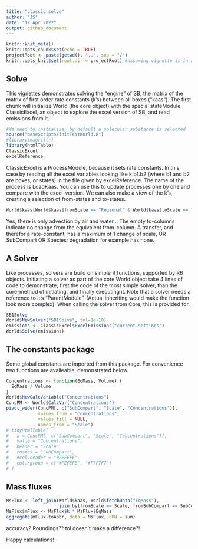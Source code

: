 ```yaml
---
title: "classic solve"
author: "JS"
date: "12 Apr 2022"
output: github_document
---
```


```r
knitr::knit_meta()
knitr::opts_chunk$set(echo = TRUE)
projectRoot <- paste(getwd(), "..", sep = "/")
knitr::opts_knit$set(root.dir = projectRoot) #assuming vignette is in a direct subfolder of the project
```

## Solve
This vignettes demonstrates solving the "engine" of SB, the matrix of the matrix of first order rate constants (k's) between all boxes ("kaas"). The first chunk will initialize World (the core object) with the special stateModule ClassicExcel, an object to explore the excel version of SB, and read emissions from it.
```r
#We need to initialize, by default a molecular substance is selected
source("baseScripts/initTestWorld.R")
#library(magrittr)
library(htmlTable)
ClassicExcel
excelReference
```
ClassicExcel is a ProcessModule, because it sets rate constants. In this case by reading all the excel variables looking like k.b1.b2 (where b1 and b2 are boxes, or states) in the file given by excelReference. The name of the process is LoadKaas. You can use this to update processes one by one and compare with the excel-version. We can also make a view of the k's, creating a selection of from-states and to-states.

```r
World$kaas[World$kaas$fromScale == "Regional" & World$kaas$toScale == "Continental",]
```
Yes, there is only advection by air and water... The empty to-columns indicate no change from the equivalent from-column. A transfer, and therefor a rate-constant, has a maximum of 1 change of scale, OR SubCompart OR Species; degradation for example has none.

## A Solver
Like processes, solvers are build on simple R functions, supported by R6 objects. Initiating a solver as part of the core World object take 4 lines of code to demonstrate; first the code of the most simple solver, than the core-method of initiating, and finally executing it.
Note that a solver needs a reference to it's "ParentModule". (Actual inheriting would make the function look more complex). When calling the solver from Core, this is provided for.

```r
SB1Solve
World$NewSolver("SB1Solve", tol=1e-10)
emissions <- ClassicExcel$ExcelEmissions("current.settings")
World$Solve(emissions)
```

## The constants package
Some global constants are imported from this package. For convenience two functions are availeable, demonstrated below.
```r
Concentrations <- function(EqMass, Volume) {
  EqMass / Volume
}
World$NewCalcVariable("Concentrations")
ConcPM <- World$CalcVar("Concentrations")
pivot_wider(ConcPM[, c("SubCompart", "Scale", "Concentrations")],
            values_from = "Concentrations",
            values_fill = NULL,
            names_from = "Scale")
# tidyHtmlTable(
#   x = ConcPM[, c("SubCompart", "Scale", "Concentrations")],
#   value = "Concentrations",
#   header = "Scale",
#   rnames = "SubCompart",
#   #col.header = "#FEFEFE",
#   col.rgroup = c("#FEFEFE", "#F7F7F7")
# )
```
## Mass fluxes
```r
MsFlux <- left_join(World$kaas, World$fetchData("EqMass"), 
                    join_by(fromScale == Scale, fromSubCompart == SubCompart, fromSpecies == Species))
MsFlux$mFlux <- MsFlux$k * MsFlux$EqMass
aggregate(mFlux~toAbbr, data = MsFlux, FUN = sum)
``` 
accuracy? Roundings?? tol doesn't make a difference?!

Happy calculations!
